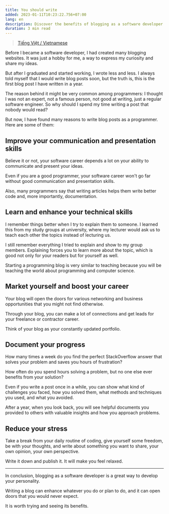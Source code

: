 ```yaml
---
title: You should write
added: 2023-01-11T10:23:22.756+07:00
lang: en
description: Discover the benefits of blogging as a software developer. Learn how blogging can improve your skills, career, and well-being. Find out how to start and stick with it.
duration: 3 min read
---
```


> [Tiếng Việt / Vietnamese](/writing/you-should-write-vi)

Before I became a software developer, I had created many blogging websites. It was just a hobby for me, a way to express my curiosity and share my ideas.

But after I graduated and started working, I wrote less and less. I always told myself that I would write blog posts soon, but the truth is, this is the first blog post I have written in a year.

The reason behind it might be very common among programmers: I thought I was not an expert, not a famous person, not good at writing, just a regular software engineer. So why should I spend my time writing a post that nobody would read?

But now, I have found many reasons to write blog posts as a programmer. Here are some of them:

## Improve your communication and presentation skills

Believe it or not, your software career depends a lot on your ability to communicate and present your ideas.

Even if you are a good programmer, your software career won't go far without good communication and presentation skills.

Also, many programmers say that writing articles helps them write better code and, more importantly, documentation.

## Learn and enhance your technical skills

I remember things better when I try to explain them to someone. I learned this from my study groups at university, where my lecturer would ask us to teach each other the topics instead of lecturing us.

I still remember everything I tried to explain and show to my group members. Explaining forces you to learn more about the topic, which is good not only for your readers but for yourself as well.

Starting a programming blog is very similar to teaching because you will be teaching the world about programming and computer science.

## Market yourself and boost your career

Your blog will open the doors for various networking and business opportunities that you might not find otherwise.

Through your blog, you can make a lot of connections and get leads for your freelance or contractor career.

Think of your blog as your constantly updated portfolio.

## Document your progress

How many times a week do you find the perfect StackOverflow answer that solves your problem and saves you hours of frustration?

How often do you spend hours solving a problem, but no one else ever benefits from your solution?

Even if you write a post once in a while, you can show what kind of challenges you faced, how you solved them, what methods and techniques you used, and what you avoided.

After a year, when you look back, you will see helpful documents you provided to others with valuable insights and how you approach problems.

## Reduce your stress

Take a break from your daily routine of coding, give yourself some freedom, be with your thoughts, and write about something you want to share, your own opinion, your own perspective.

Write it down and publish it. It will make you feel relaxed.

---

In conclusion, blogging as a software developer is a great way to develop your personality.

Writing a blog can enhance whatever you do or plan to do, and it can open doors that you would never expect.

It is worth trying and seeing its benefits.
